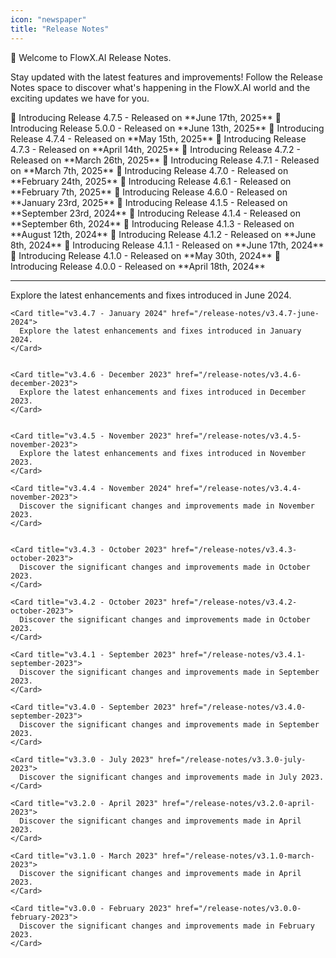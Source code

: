 ```yaml
---
icon: "newspaper"
title: "Release Notes"
---
```




🚀 Welcome to FlowX.AI Release Notes. 

Stay updated with the latest features and improvements! Follow the Release Notes space to discover what's happening in the FlowX.AI world and the exciting updates we have for you.

<CardGroup>

<Card title = "Version 4.7.5" href ="v4.7.5-june-2025/" icon ="wrench">
  🚀 Introducing Release 4.7.5 - Released on **June 17th, 2025**
<Card title = "Version 5.0.0" href ="v5.0.0-june-2025/" icon ="sparkles">
  🚀 Introducing Release 5.0.0 - Released on **June 13th, 2025**
</Card>

<Card title = "Version 4.7.4" href ="v4.7.4-may-2025/" icon ="wrench">
  🚀 Introducing Release 4.7.4 - Released on **May 15th, 2025**
</Card>

<Card title = "Version 4.7.3" href ="v4.7.3-april-2025/" icon ="wrench">
  🚀 Introducing Release 4.7.3 - Released on **April 14th, 2025**
</Card>

<Card title = "Version 4.7.2" href ="v4.7.2-march-2025/" icon ="wrench">
  🚀 Introducing Release 4.7.2 - Released on **March 26th, 2025**
</Card>

<Card title = "Version 4.7.1" href ="v4.7.1-march-2025/" icon ="wrench">
  🚀 Introducing Release 4.7.1 - Released on **March 7th, 2025**
</Card>

  <Card title = "Version 4.7.0" href ="v4.7.0-february-2025/" icon ="sparkles">
  🚀 Introducing Release 4.7.0 - Released on **February 24th, 2025**
  </Card>

  <Card title = "Version 4.6.1" href ="v4.6.1-february-2025/" icon ="wrench">
  🚀 Introducing Release 4.6.1 - Released on **February 7th, 2025**
  </Card>

  <Card title = "Version 4.6.0" href ="v4.6.0-january-2025/" icon ="scroll">
  🚀 Introducing Release 4.6.0 - Released on **January 23rd, 2025**
  </Card>


  <Card title = "Version 4.1.5" href ="v4.1.5-september-2024/" icon ="wrench">
  🚀 Introducing Release 4.1.5 - Released on **September 23rd, 2024**
  </Card>

 
 <Card title = "Version 4.1.4" href ="v4.1.4-september-2024/" icon ="wrench">
  🚀 Introducing Release 4.1.4 - Released on **September 6th, 2024**
  </Card>

  <Card title = "Version 4.1.3" href ="v4.1.3-august-2024/" icon ="wrench">
  🚀 Introducing Release 4.1.3 - Released on **August 12th, 2024**
  </Card>


  <Card title = "Version 4.1.2" href ="v4.1.2-june-2024/" icon ="wrench">
  🚀 Introducing Release 4.1.2 - Released on **June 8th, 2024**
  </Card>

  <Card title = "Version 4.1.1" href ="v4.1.1-june-2024/" icon ="wrench">
  🚀 Introducing Release 4.1.1 - Released on **June 17th, 2024**
  </Card>

  <Card title = "Version 4.1.0" href ="v4.1.0-may-2024/" icon="scroll">
  🚀 Introducing Release 4.1.0 - Released on **May 30th, 2024**
  </Card>

  <Card title = "Version 4.0.0" href ="v4.0.0-april-2024/" icon="scroll">
  🚀 Introducing Release 4.0.0 - Released on **April 18th, 2024**
  </Card>

</CardGroup>


***


    

  <Accordion title="Version 3.x.x" icon="files">
<CardGroup>
    <Card title="v3.4.8 - June 2024" href="/release-notes/v3.4.8-june-2024">
      Explore the latest enhancements and fixes introduced in June 2024.
    </Card>  
    
    <Card title="v3.4.7 - January 2024" href="/release-notes/v3.4.7-june-2024">
      Explore the latest enhancements and fixes introduced in January 2024.
    </Card>


    <Card title="v3.4.6 - December 2023" href="/release-notes/v3.4.6-december-2023">
      Explore the latest enhancements and fixes introduced in December 2023.
    </Card>


    <Card title="v3.4.5 - November 2023" href="/release-notes/v3.4.5-november-2023">
      Explore the latest enhancements and fixes introduced in November 2023.
    </Card>

    <Card title="v3.4.4 - November 2024" href="/release-notes/v3.4.4-november-2023">
      Discover the significant changes and improvements made in November 2023.
    </Card>


    <Card title="v3.4.3 - October 2023" href="/release-notes/v3.4.3-october-2023">
      Discover the significant changes and improvements made in October 2023.
    </Card>

    <Card title="v3.4.2 - October 2023" href="/release-notes/v3.4.2-october-2023">
      Discover the significant changes and improvements made in October 2023.
    </Card>

    <Card title="v3.4.1 - September 2023" href="/release-notes/v3.4.1-september-2023">
      Discover the significant changes and improvements made in September 2023.
    </Card>

    <Card title="v3.4.0 - September 2023" href="/release-notes/v3.4.0-september-2023">
      Discover the significant changes and improvements made in September 2023.
    </Card>

    <Card title="v3.3.0 - July 2023" href="/release-notes/v3.3.0-july-2023">
      Discover the significant changes and improvements made in July 2023.
    </Card>

    <Card title="v3.2.0 - April 2023" href="/release-notes/v3.2.0-april-2023">
      Discover the significant changes and improvements made in April 2023.
    </Card>

    <Card title="v3.1.0 - March 2023" href="/release-notes/v3.1.0-march-2023">
      Discover the significant changes and improvements made in April 2023.
    </Card>

    <Card title="v3.0.0 - February 2023" href="/release-notes/v3.0.0-february-2023">
      Discover the significant changes and improvements made in February 2023.
    </Card>
</CardGroup>
  </Accordion>
